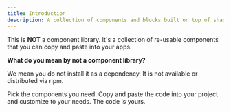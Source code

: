 ```yaml
---
title: Introduction
description: A collection of components and blocks built on top of shadcn/ui and Tailwind CSS that you can copy and paste into your apps
---
```


This is **NOT** a component library. It's a collection of re-usable components that you can copy and paste into your apps.

**What do you mean by not a component library?**

We mean you do not install it as a dependency. It is not available or distributed via npm.

Pick the components you need. Copy and paste the code into your project and customize to your needs. The code is yours.
